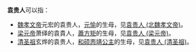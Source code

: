 '''袁贵人'''可以指：
*[[魏孝文帝|魏孝文帝]]元宏的袁贵人，[[元愉|元愉]]的生母，见[[袁贵人_(北魏孝文帝)|袁贵人 (北魏孝文帝)]]。
*[[梁元帝|梁元帝]]萧绎的袁貴人，[[蕭方矩|蕭方矩]]的生母，见[[蕭方矩#母|袁贵人 (梁元帝)]]。
*[[清圣祖|清圣祖]]玄烨的袁贵人，[[和硕悫靖公主|和硕悫靖公主]]的生母，见[[和硕悫靖公主#母|袁贵人 (清圣祖)]]。

{{disambig|Cat=三字封號消歧義}}